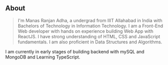 ## About

> I'm Manas Ranjan Adha, a undergrad from IIIT Allahabad in India with Bachelors of Technology in Information Technology. I am a Front-End Web developer with hands on experience building Web App with ReactJS. I have strong understanding of HTML, CSS and JavaScript fundamentals.
I am also proficient in Data Structures and Algorithms. 

I am currently in early stages of building backend with mySQL and MongoDB and Learning TypeScript.
